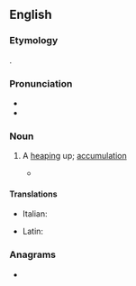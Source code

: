 ==English==

===Etymology===
{{etyl|la|en}} {{m|la|acervatio}}.

===Pronunciation===
* {{IPA|/æ.sɚˈveɪʃən/|lang=en}}
* {{rhymes|eɪʃən|lang=en}}

===Noun===
{{en-noun}}

# {{lb|en|obsolete|rare}} A [[heaping]] up; [[accumulation]]
#: {{rfquotek|Johnson}}
#* {{quote-book
|year=1620
|author=Thomas Lodge (tr.)
|by=Lucius Annaeus Seneca (Philosophus)
|title=Works, both Moral and Natural
|url=http://books.google.com/books?id=FElCAAAAcAAJ&pg=PA782
|chapter=2
|isbn=
|publisher=
|location=London
|editor=
|volume_plain=Of Naturall Questions
|page=782
|passage=Is it to be doubted that amongst these bodies which both we see and handle, which are either felt or feele, but that there are some compound? These are such by connexion or '''aceruation''', as for example, a rope, corne, or a ship.
}}

====Translations====
{{trans-top|a heaping up; accumulation}}
* Italian: {{t|it|acevazione}}
{{trans-mid}}
* Latin: {{t|la|acervatio}}
{{trans-bottom}}

===Anagrams===
* {{anagrams|en|a=aaceinortv|vacationer}}